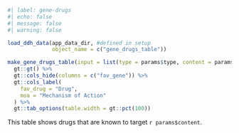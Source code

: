 ```r
#| label: gene-drugs
#| echo: false
#| message: false
#| warning: false

load_ddh_data(app_data_dir, #defined in setup
              object_name = c("gene_drugs_table"))

make_gene_drugs_table(input = list(type = params$type, content = params$content)) %>% 
  gt::gt() %>% 
  gt::cols_hide(columns = c("fav_gene")) %>% 
  gt::cols_label(
    fav_drug = "Drug", 
    moa = "Mechanism of Action"
  ) %>% 
  gt::tab_options(table.width = gt::pct(100))

```
This table shows drugs that are known to target `r params$content`. 